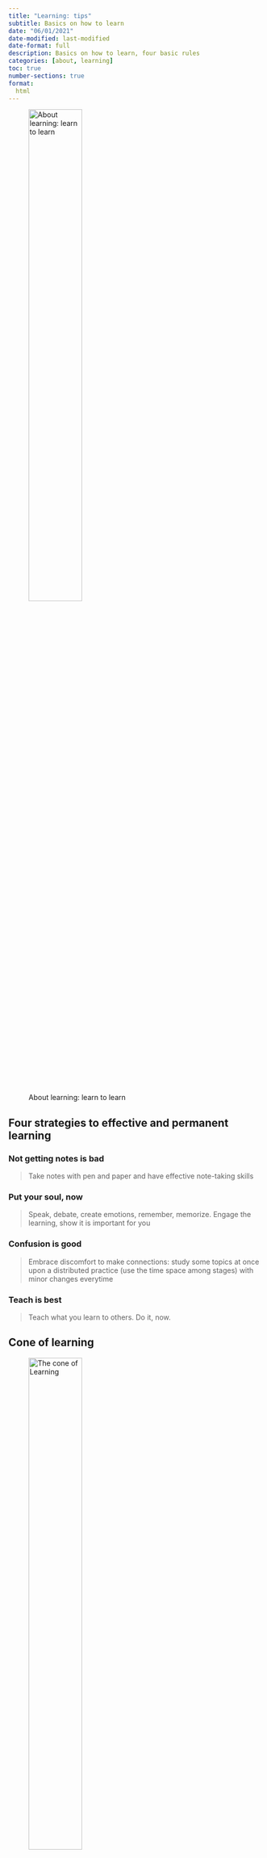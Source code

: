 ```yaml
---
title: "Learning: tips"
subtitle: Basics on how to learn
date: "06/01/2021"
date-modified: last-modified
date-format: full
description: Basics on how to learn, four basic rules
categories: [about, learning]
toc: true
number-sections: true
format:
  html
---
```


![About learning: learn to learn](/images/home/learntolearn.png){width=50%}

## Four strategies to effective and permanent learning

### Not getting notes is bad
> Take notes with pen and paper and have effective note-taking skills

### Put your soul, now
> Speak, debate, create emotions, remember, memorize. Engage the learning, show it is important for you

### Confusion is good
> Embrace discomfort to make connections: study some topics at once upon a distributed practice (use the time space among stages) with minor changes everytime

### Teach is best
> Teach what you learn to others. Do it, now.


## Cone of learning

![The cone of Learning](/images/learning/cone.jpg){width=50%}

- [Has eLearning Killed the “Learning Cone”?](https://www.simplilearn.com/has-e-learning-killed-the-learning-cone-article){.external target='_blank'}

## Jim Kwik: learn anything faster

[To learn anything faster](https://www.jimkwik.com/podcasts/kwik-brain-001-learning-anything-faster/), just remember **FAST**

### The F in Fast stands for Forget
- If you want to speed up ‘kwik brain,’ you must temporarily forget three things.
- Forget what you already know about the subject. A lot of people don’t learn faster because they feel like they already know the information. But your mind is like a parachute—it only works when it’s open.
- Forget about anything that’s not urgent and important. You can’t multitask. If your brain is thinking about 4 different things, you’re not fully present and you won’t learn ‘kwik’ly.
- Forget your limitations. These are beliefs like your memory isn’t good, or you’re a slow reader, or you don’t have the right education to learn. But if you fight for your limitations, you get to keep them. Your memory isn’t fixed, and it is possible to remember hundreds of words and numbers the way I do onstage.

### The A in FAST stands for Active
- In school, we were taught to learn by consuming information quietly. But you don’t learn by being lectured to. You learn by creating information and being active in the process.
- Learning is NOT a spectator sport.
- How can you be more active in your learning?
- Ask questions.
- Take notes.
- The more active you are, the more you will learn.


### The S in FAST stands for State
- Your state is a snapshot of your mood – the mood of your mind and your body. It’s the emotional well-being that you feel in that exact moment.
- Information combined with emotion becomes a long-term memory.
- Many of us don’t remember what we learned in school because the umbrella emotion for most people in school was boredom.
- You are the only person in control of your state.
- How can you improve your state?
- Change your posture or your body or breathing.
- Sit or stand the way you would if you were totally energized.
- Think about how you’ll benefit from the information.
- All learning is state-dependent. Choose states of joy, fascination, and curiosity.
- Sell your cleverness for bewilderment – Rumi.


### The T in FAST stands for Teach
- If you want to cut your learning curve in half, learn with the intention of teaching it to somebody else.
- If you had to give a presentation on what you’re learning today, you would learn it differently. You would pay closer attention. You would take more detailed notes. You would ask better questions.
- When I teach something, I get to learn it twice.
- People often say that those who can’t do teach. But I never saw that as a negative. I always thought, wow, if I can’t do something, I can teach it, and then I can do it.

## References: Learning How to Learn

> This course gives you easy access to the invaluable learning techniques used by experts in art, music, literature, math, science, sports, and many other disciplines.

> We’ll learn about how the brain uses <mark>two very different learning modes and how it encapsulates **chunks** information.</mark>

> We’ll also cover illusions of learning, memory techniques, dealing with procrastination, and best practices shown by research to be most effective in helping you master tough subjects.  

- **Learning How to Learn**: Powerful mental tools to help you master tough subjects: [Learning How to Learn](https://www.coursera.org/learn/learning-how-to-learn)



<!--- navLinks -->
<br><br>
<div class=row>
<br>
<div class='column left previous'>
<br>
[{{< fa solid arrow-left >}} Useful Questions](/learning/learning-how-questions.qmd)
<br>
</div>
<br>
<div class='column center'>
<br>
[{{< fa solid arrow-up >}} top](#top)
<br>
</div>
<br>
<div class='column right next'>
<br>
[Writing  {{< fa solid arrow-right >}}](/learning/learning-how-writing.qmd)
<br>
</div>
<br>
</div>
